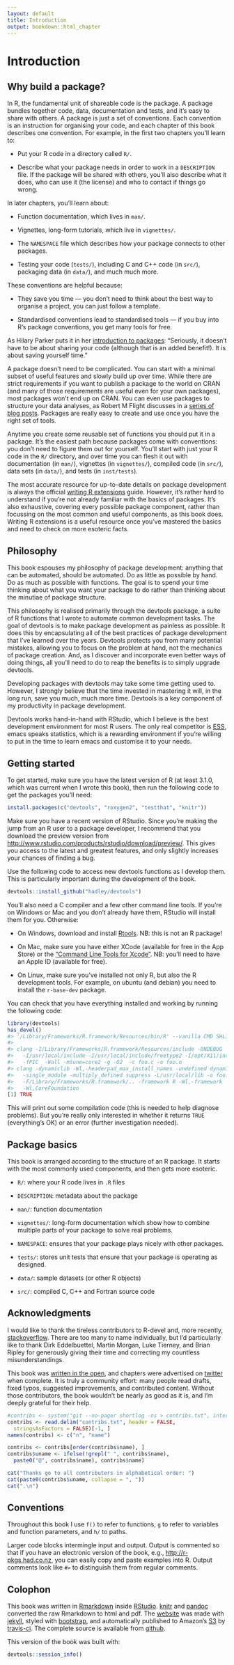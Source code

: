 ```yaml
---
layout: default
title: Introduction
output: bookdown::html_chapter
---
```


# Introduction

## Why build a package?

In R, the fundamental unit of shareable code is the package. A package bundles together code, data, documentation and tests, and it's easy to share with others. A package is just a set of conventions. Each convention is an instruction for organising your code, and each chapter of this book describes one convention. For example, in the first two chapters you'll learn to:

* Put your R code in a directory called `R/`.

* Describe what your package needs in order to work in a `DESCRIPTION` file.
  If the package will be shared with others, you'll also describe what it does, 
  who can use it (the license) and who to contact if things go wrong.

In later chapters, you'll learn about:

* Function documentation, which lives in `man/`.

* Vignettes, long-form tutorials, which live in `vignettes/`.

* The `NAMESPACE` file which describes how your package connects to other
  packages.
  
* Testing your code (`tests/`), including C and C++ code (in `src/`), 
  packaging data (in `data/`), and much much more.

These conventions are helpful because:

* They save you time --- you don't need to think about the best way to organise
  a project, you can just follow a template.

* Standardised conventions lead to standardised tools --- if you buy into
  R's package conventions, you get many tools for free.

As Hilary Parker puts it in her [introduction to packages](http://hilaryparker.com/2014/04/29/writing-an-r-package-from-scratch/): "Seriously, it doesn't have to be about sharing your code (although that is an added benefit!). It is about saving yourself time."

A package doesn't need to be complicated. You can start with a minimal subset of useful features and slowly build up over time. While there are strict requirements if you want to publish a package to the world on CRAN (and many of those requirements are useful even for your own packages), most packages won't end up on CRAN. You can even use packages to structure your data analyses, as Robert M Flight discusses in a [series of blog posts](http://rmflight.github.io/posts/2014/07/analyses_as_packages.html). Packages are really easy to create and use once you have the right set of tools.

Anytime you create some reusable set of functions you should put it in a package. It's the easiest path because packages come with conventions: you don't need to figure them out for yourself. You'll start with just your R code in the `R/` directory, and over time you can flesh it out with documentation (in `man/`), vignettes (in `vignettes/`), compiled code (in `src/`), data sets (in `data/`), and tests (in `inst/tests`).

The most accurate resource for up-to-date details on package development is always the official [writing R extensions][r-ext] guide. However, it's rather hard to understand if you're not already familiar with the basics of packages. It's also exhaustive, covering every possible package component, rather than focussing on the most common and useful components, as this book does. Writing R extensions is a useful resource once you've mastered the basics and need to check on more esoteric facts.

## Philosophy

This book espouses my philosophy of package development: anything that can be automated, should be automated. Do as little as possible by hand. Do as much as possible with functions. The goal is to spend your time thinking about what you want your package to do rather than thinking about the minutiae of package structure.

This philosophy is realised primarily through the devtools package, a suite of R functions that I wrote to automate common development tasks. The goal of devtools is to make package development as painless as possible. It does this by encapsulating all of the best practices of package development that I've learned over the years. Devtools protects you from many potential mistakes, allowing you to focus on the problem at hand, not the mechanics of package creation. And, as I discover and incorporate even better ways of doing things, all you'll need to do to reap the benefits is to simply upgrade devtools.

Developing packages with devtools may take some time getting used to. However, I strongly believe that the time invested in mastering it will, in the long run, save you much, much more time. Devtools is a key component of my productivity in package development.

Devtools works hand-in-hand with RStudio, which I believe is the best development environment for most R users. The only real competitor is [ESS](http://ess.r-project.org/), emacs speaks statistics, which is a rewarding environment if you're willing to put in the time to learn emacs and customise it to your needs.

## Getting started

To get started, make sure you have the latest version of R (at least 3.1.0, which was current when I wrote this book), then run the following code to get the packages you'll need:

```r
install.packages(c("devtools", "roxygen2", "testthat", "knitr"))
```

Make sure you have a recent version of RStudio. Since you're making the jump from an R user to a package developer, I recommend that you download the preview version from <http://www.rstudio.com/products/rstudio/download/preview/>. This gives you access to the latest and greatest features, and only slightly increases your chances of finding a bug.

Use the following code to access new devtools functions as I develop them. This is particularly important during the development of the book.

```r
devtools::install_github("hadley/devtools")
```

You'll also need a C compiler and a few other command line tools. If you're on Windows or Mac and you don't already have them, RStudio will install them for you. Otherwise:

* On Windows, download and install [Rtools](http://cran.r-project.org/bin/windows/Rtools/). 
  NB: this is not an R package!

* On Mac, make sure you have either XCode (available for free in the App Store)
  or the ["Command Line Tools for Xcode"](http://developer.apple.com/downloads).
  NB: you'll need to have an Apple ID (available for free).

* On Linux, make sure you've installed not only R, but also the R development
  tools. For example, on ubuntu (and debian) you need to install the 
  `r-base-dev` package.

You can check that you have everything installed and working by running the following code:

```r
library(devtools)
has_devel()
#> '/Library/Frameworks/R.framework/Resources/bin/R' --vanilla CMD SHLIB foo.c 
#> 
#> clang -I/Library/Frameworks/R.framework/Resources/include -DNDEBUG 
#>   -I/usr/local/include -I/usr/local/include/freetype2 -I/opt/X11/include
#>   -fPIC  -Wall -mtune=core2 -g -O2  -c foo.c -o foo.o
#> clang -dynamiclib -Wl,-headerpad_max_install_names -undefined dynamic_lookup
#>   -single_module -multiply_defined suppress -L/usr/local/lib -o foo.so foo.o 
#>   -F/Library/Frameworks/R.framework/.. -framework R -Wl,-framework 
#>   -Wl,CoreFoundation
[1] TRUE
```

This will print out some compilation code (this is needed to help diagnose problems). But you're really only interested in whether it returns `TRUE` (everything's OK) or an error (further investigation needed).

## Package basics

This book is arranged according to the structure of an R package. It starts with the most commonly used components, and then gets more esoteric.

* `R/`: where your R code lives in `.R` files

* `DESCRIPTION`: metadata about the package

* `man/`: function documentation

* `vignettes/`: long-form documentation which show how to combine multiple 
  parts of your package to solve real problems.

* `NAMESPACE`: ensures that your package plays nicely with other packages.

* `tests/`: stores unit tests that ensure that your package is operating as
  designed.

* `data/`: sample datasets (or other R objects)

* `src/`: compiled C, C++ and Fortran source code

## Acknowledgments {#intro-ack}

I would like to thank the tireless contributors to R-devel and, more recently, [stackoverflow](http://stackoverflow.com/questions/tagged/r). There are too many to name individually, but I'd particularly like to thank Dirk Eddelbuettel, Martin Morgan, Luke Tierney, and Brian Ripley for generously giving their time and correcting my countless misunderstandings.

This book was [written in the open](https://github.com/hadley/r-pkgs/), and chapters were advertised on [twitter](https://twitter.com/hadleywickham) when complete. It is truly a community effort: many people read drafts, fixed typos, suggested improvements, and contributed content. Without those contributors, the book wouldn't be nearly as good as it is, and I'm deeply grateful for their help. 

```r
#contribs <- system("git --no-pager shortlog -ns > contribs.txt", intern = T)
contribs <- read.delim("contribs.txt", header = FALSE, 
  stringsAsFactors = FALSE)[-1, ]
names(contribs) <- c("n", "name")

contribs <- contribs[order(contribs$name), ]
contribs$uname <- ifelse(!grepl(" ", contribs$name), 
  paste0("@", contribs$name), contribs$name)

cat("Thanks go to all contributers in alphabetical order: ")
cat(paste0(contribs$uname, collapse = ", "))
cat(".\n")
```

## Conventions

Throughout this book I use `f()` to refer to functions, `g` to refer to variables and function parameters, and `h/` to paths. 

Larger code blocks intermingle input and output. Output is commented so that if you have an electronic version of the book, e.g., <http://r-pkgs.had.co.nz>, you can easily copy and paste examples into R. Output comments look like `#>` to distinguish them from regular comments.

## Colophon

This book was written in [Rmarkdown](http://rmarkdown.rstudio.com/) inside [RStudio](http://www.rstudio.com/ide/). [knitr](http://yihui.name/knitr/) and [pandoc](http://johnmacfarlane.net/pandoc/) converted the raw Rmarkdown to html and pdf. The [website](http://adv-r.had.co.nz) was made with [jekyll](http://jekyllrb.com/), styled with [bootstrap](http://getbootstrap.com/), and automatically published to Amazon's [S3](http://aws.amazon.com/s3/) by [travis-ci](https://travis-ci.org/). The complete source is available from [github](https://github.com/hadley/r-pkgs).

This version of the book was built with:

```r
devtools::session_info()
```

[r-ext]:http://cran.r-project.org/doc/manuals/R-exts.html#Creating-R-packages
